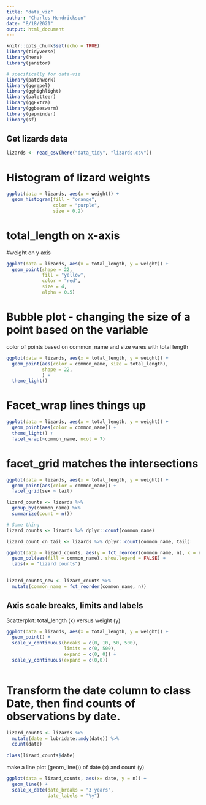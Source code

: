 ```yaml
---
title: "data_viz"
author: "Charles Hendrickson"
date: "8/18/2021"
output: html_document
---
```


```r
knitr::opts_chunk$set(echo = TRUE)
library(tidyverse)
library(here)
library(janitor)

# specifically for data-viz
library(patchwork)
library(ggrepel)
library(gghighlight)
library(paletteer)
library(ggExtra)
library(ggbeeswarm)
library(gapminder)
library(sf)

```

## Get lizards data

```r
lizards <- read_csv(here("data_tidy", "lizards.csv"))
```

# Histogram of lizard weights 
```r
ggplot(data = lizards, aes(x = weight)) + 
  geom_histogram(fill = "orange",
                 color = "purple",
                 size = 0.2)
```


# total_length on x-axis
#weight on y axis


```r
ggplot(data = lizards, aes(x = total_length, y = weight)) +
  geom_point(shape = 22,
             fill = "yellow",
             color = "red",
             size = 4,
             alpha = 0.5)
```

# Bubble plot - changing the size of a point based on the variable 
color of points based on common_name and size vares with total length 
```r
ggplot(data = lizards, aes(x = total_length, y = weight)) +
  geom_point(aes(color = common_name, size = total_length),
             shape = 22,
             ) +
  theme_light()

```

# Facet_wrap lines things up
```r
ggplot(data = lizards, aes(x = total_length, y = weight)) +
  geom_point(aes(color = common_name)) +
  theme_light() +
  facet_wrap(~common_name, ncol = 7)

```


# facet_grid matches the intersections 
```r
ggplot(data = lizards, aes(x = total_length, y = weight)) +
  geom_point(aes(color = common_name)) +
  facet_grid(sex ~ tail)
```


```r
lizard_counts <- lizards %>% 
  group_by(common_name) %>% 
  summarize(count = n())

# Same thing
lizard_counts <- lizards %>% dplyr::count(common_name)

lizard_count_cn_tail <- lizards %>% dplyr::count(common_name, tail)

```

```r
ggplot(data = lizard_counts, aes(y = fct_reorder(common_name, n), x = n)) +
  geom_col(aes(fill = common_name), show.legend = FALSE) +
  labs(x = "lizard counts")
  
```

```r
lizard_counts_new <- lizard_counts %>% 
  mutate(common_name = fct_reorder(common_name, n))
```

## Axis scale breaks, limits and labels 

Scatterplot: total_length (x) versus weight (y)
```r
ggplot(data = lizards, aes(x = total_length, y = weight)) +
  geom_point() +
  scale_x_continuous(breaks = c(0, 10, 50, 500),
                     limits = c(0, 500),
                     expand = c(0, 0)) +
  scale_y_continuous(expand = c(0,0))
  
```
# Transform the date column to class Date, then find counts of observations by date.
```r
lizard_counts <- lizards %>% 
  mutate(date = lubridate::mdy(date)) %>% 
  count(date)
  
class(lizard_counts$date)

```

make a line plot (geom_line()) of date (x) and count (y)

```r
ggplot(data = lizard_counts, aes(x= date, y = n)) +
  geom_line() +
  scale_x_date(date_breaks = "3 years",
               date_labels = "%y")
  
  
```











